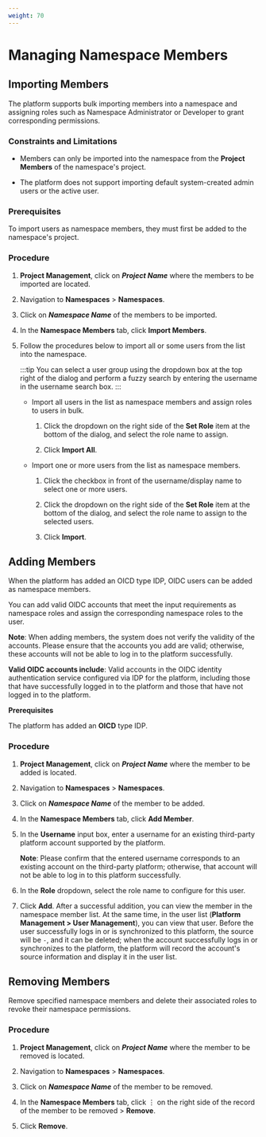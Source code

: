 ```yaml
---
weight: 70
---
```


# Managing Namespace Members

## Importing Members

The platform supports bulk importing members into a namespace and assigning roles such as Namespace Administrator or Developer to grant corresponding permissions.

### Constraints and Limitations

- Members can only be imported into the namespace from the **Project Members** of the namespace's project.

- The platform does not support importing default system-created admin users or the active user.

### Prerequisites

To import users as namespace members, they must first be added to the namespace's project.

### Procedure

1. **Project Management**, click on ***Project Name*** where the members to be imported are located.

2. Navigation to **Namespaces** > **Namespaces**.

3. Click on ***Namespace Name*** of the members to be imported.

4. In the **Namespace Members** tab, click **Import Members**.

5. Follow the procedures below to import all or some users from the list into the namespace.

   :::tip
   You can select a user group using the dropdown box at the top right of the dialog and perform a fuzzy search by entering the username in the username search box.
   :::

   - Import all users in the list as namespace members and assign roles to users in bulk.

     1. Click the dropdown on the right side of the **Set Role** item at the bottom of the dialog, and select the role name to assign.

     2. Click **Import All**.

   - Import one or more users from the list as namespace members.

     1. Click the checkbox in front of the username/display name to select one or more users.

     2. Click the dropdown on the right side of the **Set Role** item at the bottom of the dialog, and select the role name to assign to the selected users.

     3. Click **Import**.

## Adding Members

When the platform has added an OICD type IDP, OIDC users can be added as namespace members.

You can add valid OIDC accounts that meet the input requirements as namespace roles and assign the corresponding namespace roles to the user.

**Note**: When adding members, the system does not verify the validity of the accounts. Please ensure that the accounts you add are valid; otherwise, these accounts will not be able to log in to the platform successfully.

**Valid OIDC accounts include**: Valid accounts in the OIDC identity authentication service configured via IDP for the platform, including those that have successfully logged in to the platform and those that have not logged in to the platform.

**Prerequisites**

The platform has added an **OICD** type IDP.

### Procedure

1. **Project Management**, click on ***Project Name*** where the member to be added is located.

2. Navigation to **Namespaces** > **Namespaces**.

3. Click on ***Namespace Name*** of the member to be added.

4. In the **Namespace Members** tab, click **Add Member**.

5. In the **Username** input box, enter a username for an existing third-party platform account supported by the platform.

   **Note**: Please confirm that the entered username corresponds to an existing account on the third-party platform; otherwise, that account will not be able to log in to this platform successfully.

6. In the **Role** dropdown, select the role name to configure for this user.

7. Click **Add**.
   After a successful addition, you can view the member in the namespace member list.
   At the same time, in the user list (**Platform Management > User Management**), you can view that user. Before the user successfully logs in or is synchronized to this platform, the source will be `-`, and it can be deleted; when the account successfully logs in or synchronizes to the platform, the platform will record the account's source information and display it in the user list.

## Removing Members

Remove specified namespace members and delete their associated roles to revoke their namespace permissions.

### Procedure

1. **Project Management**, click on ***Project Name*** where the member to be removed is located.

2. Navigation to **Namespaces** > **Namespaces**.

3. Click on ***Namespace Name*** of the member to be removed.

4. In the **Namespace Members** tab, click ⋮ on the right side of the record of the member to be removed > **Remove**.

5. Click **Remove**.
